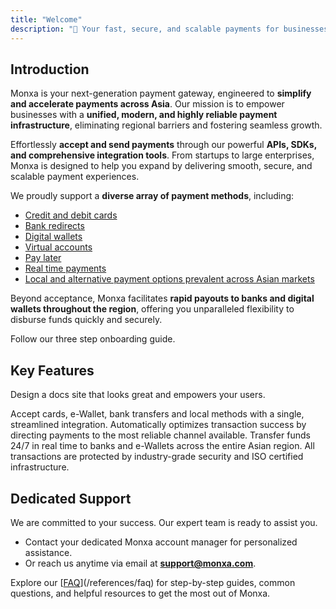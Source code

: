 ```yaml
---
title: "Welcome"
description: "👋 Your fast, secure, and scalable payments for businesses across Asia"
---
```


## Introduction

Monxa is your next-generation payment gateway, engineered to **simplify and accelerate payments across Asia**. Our mission is to empower businesses with a **unified, modern, and highly reliable payment infrastructure**, eliminating regional barriers and fostering seamless growth.

Effortlessly **accept and send payments** through our powerful **APIs, SDKs, and comprehensive integration tools**. From startups to large enterprises, Monxa is designed to help you expand by delivering smooth, secure, and scalable payment experiences.

We proudly support a **diverse array of payment methods**, including:

- [Credit and debit cards](/payments/payment-methods/cards)
- [Bank redirects](/payments/payment-methods/bank-redirects)
- [Digital wallets](/payments/payment-methods/digital-wallets)
- [Virtual accounts](/payments/payment-methods/virtual-accounts)
- [Pay later](/payments/payment-methods/pay-later)
- [Real time payments](/payments/payment-methods/real-time-payments)
- [Local and alternative payment options prevalent across Asian markets](/payments/payment-methods/convenience-stores)

Beyond acceptance, Monxa facilitates **rapid payouts to banks and digital wallets throughout the region**, offering you unparalleled flexibility to disburse funds quickly and securely.

<Card title="Start here" icon="rocket" horizontal="false" href="/onboarding">
  Follow our three step onboarding guide.
</Card>

## Key Features

Design a docs site that looks great and empowers your users.

<Columns cols={2}>
  <Card title="Seamless Processing" icon="water" iconType="solid" href="#">
    Accept cards, e-Wallet, bank transfers and local methods with a single, streamlined integration.
  </Card>
  <Card title="Smart Routing" icon="arrow-progress" iconType="solid" href="#">
    Automatically optimizes transaction success by directing payments to the most reliable channel available.
  </Card>
  <Card title="Instant Payouts" icon="gauge-max" iconType="solid" href="#">
    Transfer funds 24/7 in real time to banks and e-Wallets across the entire Asian region.
  </Card>
  <Card title="Secure & Compliant" icon="shield-check" iconType="solid" href="#">
    All transactions are protected by industry-grade security and ISO certified infrastructure.
  </Card>
</Columns>

## Dedicated Support

We are committed to your success. Our expert team is ready to assist you.

- Contact your dedicated Monxa account manager for personalized assistance.
- Or reach us anytime via email at [**support@monxa.com**](mailto:support@monxa.com).

<Card title="Looking for quick answers?" icon="stars" href="https://mintlify.com/customers">
  Explore our [<u>FAQ</u>](/references/faq) for step-by-step guides, common questions, and helpful resources to get the most out of Monxa.
</Card>
